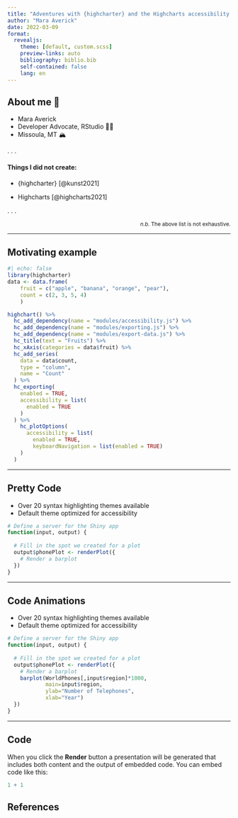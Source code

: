```yaml
---
title: "Adventures with {highcharter} and the Highcharts accessibility module"
author: "Mara Averick"
date: 2022-03-09
format: 
  revealjs:
    theme: [default, custom.scss]
    preview-links: auto
    bibliography: biblio.bib
    self-contained: false
    lang: en
---
```


## About me 👋

::: incremental

-   Mara Averick  
-   Developer Advocate, RStudio 👩‍💻  
-   Missoula, MT 🏔️
:::

. . .

#### Things I did not create:

::: incremental
-   {highcharter} [@kunst2021]

-   Highcharts [@highcharts2021]
:::

. . .

::: {style="text-align: right; font-size: 0.85em;"}
*n.b.* The above list is not exhaustive.
:::

---

## Motivating example {.smaller .scrollable}



```r
#| echo: false
library(highcharter)
data <- data.frame(
    fruit = c("apple", "banana", "orange", "pear"),
    count = c(2, 3, 5, 4)
    )

highchart() %>%
  hc_add_dependency(name = "modules/accessibility.js") %>%
  hc_add_dependency(name = "modules/exporting.js") %>%
  hc_add_dependency(name = "modules/export-data.js") %>%
  hc_title(text = "Fruits") %>%
  hc_xAxis(categories = data$fruit) %>%
  hc_add_series(
    data = data$count,
    type = "column",
    name = "Count"
  ) %>%
  hc_exporting(
    enabled = TRUE,
    accessibility = list(
      enabled = TRUE
    )
  ) %>%
    hc_plotOptions(
      accessibility = list(
        enabled = TRUE,
        keyboardNavigation = list(enabled = TRUE)
    )
  )
```

---

## Pretty Code {auto-animate="true"}

-   Over 20 syntax highlighting themes available
-   Default theme optimized for accessibility

``` r
# Define a server for the Shiny app
function(input, output) {
  
  # Fill in the spot we created for a plot
  output$phonePlot <- renderPlot({
    # Render a barplot
  })
}
```

---

## Code Animations {auto-animate="true"}

-   Over 20 syntax highlighting themes available
-   Default theme optimized for accessibility

``` r
# Define a server for the Shiny app
function(input, output) {
  
  # Fill in the spot we created for a plot
  output$phonePlot <- renderPlot({
    # Render a barplot
    barplot(WorldPhones[,input$region]*1000, 
            main=input$region,
            ylab="Number of Telephones",
            xlab="Year")
  })
}
```

---

## Code

When you click the **Render** button a presentation will be generated that includes both content and the output of embedded code. You can embed code like this:

```r
1 + 1
```

## References


